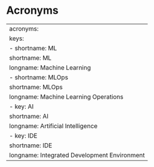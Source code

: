 # Acronyms {.unnumbered}

---
acronyms:
  keys:
    - shortname: ML
      shortname: ML
      longname: Machine Learning
    - shortname: MLOps
      shortname: MLOps
      longname: Machine Learning Operations
    - key: AI
      shortname: AI
      longname: Artificial Intelligence
    - key: IDE
      shortname: IDE
      longname: Integrated Development Environment
---

